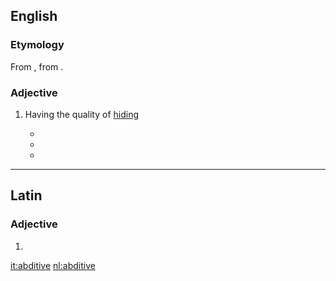 ==English==

===Etymology===
From {{etyl|la|en}} {{m|la|abditīvus||removed or separated from}}, from {{m|la|abdō||hide, conceal}}.

===Adjective===
{{en-adj|-}}

# {{label|en|rare}} Having the quality of [[hiding]]
#* {{quote-book|title= [https://books.google.com/books?id=SNE7bwAACAAJ Alfred's Apology] | page=51 | year=1789  | author=Philip Withers | passage= There is also a species of wit which may be termed '''abditive'''; for it conceals or lessens the dignity attached to rank or character.}}
#* {{quote-book|title=[https://books.google.com/books?id=fSUAAAAAQAAJ&pg=PA229 The alternative: a study in psychology] | year=1882 | page=229 | author = Edmund R. Clay | passage=Concepts are either '''''abditive''''' or ''inabditive''; the former being those that do, and the latter those that do not, hide the plurality of the kind they symbolise.}}
#* {{quote-book|title=[https://books.google.com/books?id=wDZ0mredOL8C Words to Wise] | year=2004 | page= 207 | author=Michael Sheehan |passage= The '''abditive''' nature of the heavy foliage protected the nest.}}
----

==Latin==

===Adjective===
{{la-adj-form|abditīve}}

# {{inflection of|abditīvus||voc|m|s|lang=la}}

[[it:abditive]]
[[nl:abditive]]